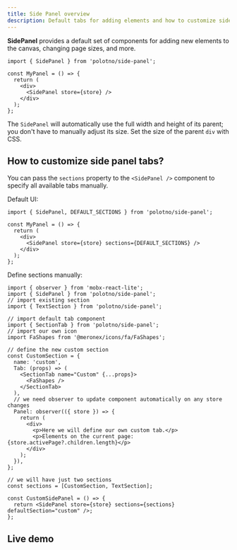 ```yaml
---
title: Side Panel overview
description: Default tabs for adding elements and how to customize side panel
---
```


**SidePanel** provides a default set of components for adding new elements to the canvas, changing page sizes, and more.

```tsx
import { SidePanel } from 'polotno/side-panel';

const MyPanel = () => {
  return (
    <div>
      <SidePanel store={store} />
    </div>
  );
};
```

The `SidePanel` will automatically use the full width and height of its parent; you don't have to manually adjust its size. Set the size of the parent `div` with CSS.

## How to customize side panel tabs?

You can pass the `sections` property to the `<SidePanel />` component to specify all available tabs manually.

Default UI:

```tsx
import { SidePanel, DEFAULT_SECTIONS } from 'polotno/side-panel';

const MyPanel = () => {
  return (
    <div>
      <SidePanel store={store} sections={DEFAULT_SECTIONS} />
    </div>
  );
};
```

Define sections manually:

```tsx
import { observer } from 'mobx-react-lite';
import { SidePanel } from 'polotno/side-panel';
// import existing section
import { TextSection } from 'polotno/side-panel';

// import default tab component
import { SectionTab } from 'polotno/side-panel';
// import our own icon
import FaShapes from '@meronex/icons/fa/FaShapes';

// define the new custom section
const CustomSection = {
  name: 'custom',
  Tab: (props) => (
    <SectionTab name="Custom" {...props}>
      <FaShapes />
    </SectionTab>
  ),
  // we need observer to update component automatically on any store changes
  Panel: observer(({ store }) => {
    return (
      <div>
        <p>Here we will define our own custom tab.</p>
        <p>Elements on the current page: {store.activePage?.children.length}</p>
      </div>
    );
  }),
};

// we will have just two sections
const sections = [CustomSection, TextSection];

const CustomSidePanel = () => {
  return <SidePanel store={store} sections={sections} defaultSection="custom" />;
};
```

## Live demo

<Sandbox github="polotno-project/polotno-docs/tree/main/examples/polotno-custom-side-panel" />


